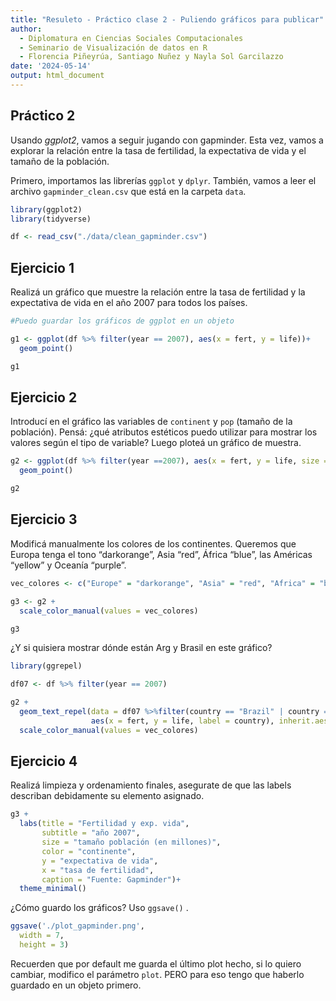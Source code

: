 ---
title: "Resuleto - Práctico clase 2 - Puliendo gráficos para publicar"
author: 
  - Diplomatura en Ciencias Sociales Computacionales
  - Seminario de Visualización de datos en R
  - Florencia Piñeyrúa, Santiago Nuñez y Nayla Sol Garcilazzo
date: '2024-05-14'
output: html_document
---
## Práctico 2

Usando *ggplot2*, vamos a seguir jugando con gapminder. Esta vez, vamos a explorar la relación entre la tasa de fertilidad, la expectativa de vida y el tamaño de la población. 

Primero, importamos las librerías `ggplot` y `dplyr`. También, vamos a leer el archivo `gapminder_clean.csv` que está en la carpeta `data`. 

```{r}
library(ggplot2)
library(tidyverse)

df <- read_csv("./data/clean_gapminder.csv")
```


## Ejercicio 1

Realizá un gráfico que muestre la relación entre la tasa de fertilidad y la expectativa de vida en el año 2007 para todos los países. 

```{r}
#Puedo guardar los gráficos de ggplot en un objeto

g1 <- ggplot(df %>% filter(year == 2007), aes(x = fert, y = life))+
  geom_point()

g1
```
## Ejercicio 2

Introducí en el gráfico las variables de `continent` y `pop` (tamaño de la población). Pensá: ¿qué atributos estéticos puedo utilizar para mostrar los valores según el tipo de variable? Luego ploteá un gráfico de muestra.

```{r}
g2 <- ggplot(df %>% filter(year ==2007), aes(x = fert, y = life, size = pop, color = continent))+
  geom_point()

g2
```

## Ejercicio 3

Modificá manualmente los colores de los continentes. Queremos que Europa tenga el tono "darkorange", Asia "red", África "blue", las Américas "yellow" y Oceanía "purple". 

```{r}
vec_colores <- c("Europe" = "darkorange", "Asia" = "red", "Africa" = "blue", "Americas" = "yellow", "Oceania" = "purple")

g3 <- g2 +
  scale_color_manual(values = vec_colores)

g3
```

¿Y si quisiera mostrar dónde están Arg y Brasil en este gráfico?

```{r}
library(ggrepel)

df07 <- df %>% filter(year == 2007)

g2 +
  geom_text_repel(data = df07 %>%filter(country == "Brazil" | country == "Argentina"), 
                  aes(x = fert, y = life, label = country), inherit.aes = FALSE)+
  scale_color_manual(values = vec_colores)
```

## Ejercicio 4

Realizá limpieza y ordenamiento finales, asegurate de que las labels describan debidamente su elemento asignado. 

```{r}
g3 +
  labs(title = "Fertilidad y exp. vida",
       subtitle = "año 2007",
       size = "tamaño población (en millones)",
       color = "continente",
       y = "expectativa de vida",
       x = "tasa de fertilidad",
       caption = "Fuente: Gapminder")+
  theme_minimal()

```
¿Cómo guardo los gráficos? Uso `ggsave()` .

```{r}
ggsave('./plot_gapminder.png',
  width = 7,
  height = 3)
```

Recuerden que por default me guarda el último plot hecho, si lo quiero cambiar, modifico el parámetro `plot`. PERO para eso tengo que haberlo guardado en un objeto primero. 

